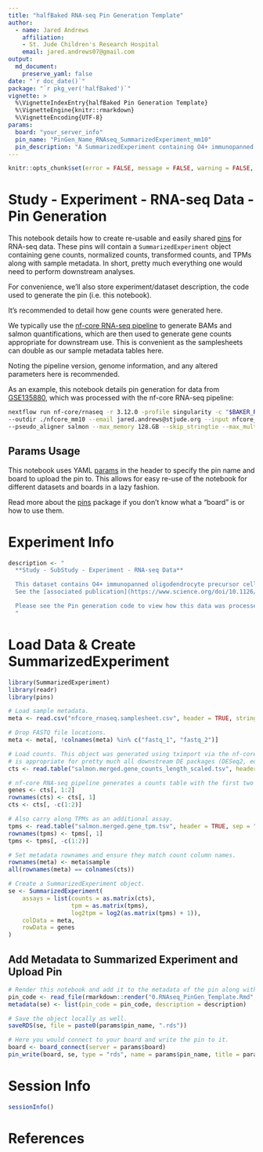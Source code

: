 ```yaml
---
title: "halfBaked RNA-seq Pin Generation Template"
author: 
  - name: Jared Andrews
    affiliation:
    - St. Jude Children's Research Hospital
    email: jared.andrews07@gmail.com
output: 
  md_document:
    preserve_yaml: false
date: "`r doc_date()`"
package: "`r pkg_ver('halfBaked')`"
vignette: >
  %\VignetteIndexEntry{halfBaked Pin Generation Template}
  %\VignetteEngine{knitr::rmarkdown}
  %\VignetteEncoding{UTF-8}
params:
  board: "your_server_info"
  pin_name: "PinGen_Name_RNAseq_SummarizedExperiment_mm10"
  pin_description: "A SummarizedExperiment containing O4+ immunopanned oligodendrocyte precursor cells (OPCs) from cortices of P5 or P6 Eed KO or control mice."
---
```


```r
knitr::opts_chunk$set(error = FALSE, message = FALSE, warning = FALSE, eval = FALSE)
```

# Study - Experiment - RNA-seq Data - Pin Generation

This notebook details how to create re-usable and easily shared [pins](https://pins.rstudio.com/articles/pins.html) for RNA-seq data.
These pins will contain a `SummarizedExperiment` object containing gene counts, normalized counts, transformed counts, and TPMs along with sample metadata.
In short, pretty much everything one would need to perform downstream analyses.

For convenience, we'll also store experiment/dataset description, the code used to generate the pin (i.e. this notebook).

It's recommended to detail how gene counts were generated here.

We typically use the [nf-core RNA-seq pipeline](https://nf-co.re/rnaseq/) to generate BAMs and salmon quantifications, which are then used to generate gene counts appropriate for downstream use.
This is convenient as the samplesheets can double as our sample metadata tables here.

Noting the pipeline version, genome information, and any altered parameters here is recommended.

As an example, this notebook details pin generation for data from [GSE135880](https://www.ncbi.nlm.nih.gov/geo/query/acc.cgi?acc=GSE135880), which was processed with the nf-core RNA-seq pipeline:

```bash
nextflow run nf-core/rnaseq -r 3.12.0 -profile singularity -c "$BAKER_REF"/nf_configs/rnaseq.config -w /scratch_space/jandrews/"$LSB_JOBNAME" \
--outdir ./nfcore_mm10 --email jared.andrews@stjude.org --input nfcore_rnaseq.samplesheet.csv --gencode --genome MM10 --aligner star_salmon \
--pseudo_aligner salmon --max_memory 128.GB --skip_stringtie --max_multiqc_email_size 15.MB -resume
```

## Params Usage

This notebook uses YAML [params](https://bookdown.org/yihui/rmarkdown/parameterized-reports.html) in the header to specify the pin name and board to upload the pin to.
This allows for easy re-use of the notebook for different datasets and boards in a lazy fashion.

Read more about the [pins](https://pins.rstudio.com/articles/pins.html) package if you don't know what a "board" is or how to use them.

# Experiment Info

```r
description <- "
  **Study - SubStudy - Experiment - RNA-seq Data**

  This dataset contains O4+ immunopanned oligodendrocyte precursor cells (OPCs) from cortices of P5 or P6 Eed KO or control mice.
  See the [associated publication](https://www.science.org/doi/10.1126/sciadv.aaz6477) for more details.

  Please see the Pin generation code to view how this data was processed.
  "
```

# Load Data & Create SummarizedExperiment

```r
library(SummarizedExperiment)
library(readr)
library(pins)

# Load sample metadata.
meta <- read.csv("nfcore_rnaseq.samplesheet.csv", header = TRUE, stringsAsFactors = TRUE)

# Drop FASTQ file locations.
meta <- meta[, !colnames(meta) %in% c("fastq_1", "fastq_2")]

# Load counts. This object was generated using tximport via the nf-core RNA-seq pipeline on the salmon quants and
# is appropriate for pretty much all downstream DE packages (DESeq2, edgeR, limma).
cts <- read.table("salmon.merged.gene_counts_length_scaled.tsv", header = TRUE, sep = "\t", stringsAsFactors = FALSE)

# nf-core RNA-seq pipeline generates a counts table with the first two columns as gene IDs and gene symbols.
genes <- cts[, 1:2]
rownames(cts) <- cts[, 1]
cts <- cts[, -c(1:2)]

# Also carry along TPMs as an additional assay.
tpms <- read.table("salmon.merged.gene_tpm.tsv", header = TRUE, sep = "\t", stringsAsFactors = FALSE)
rownames(tpms) <- tpms[, 1]
tpms <- tpms[, -c(1:2)]

# Set metadata rownames and ensure they match count column names.
rownames(meta) <- meta$sample
all(rownames(meta) == colnames(cts))

# Create a SummarizedExperiment object.
se <- SummarizedExperiment(
    assays = list(counts = as.matrix(cts),
                  tpm = as.matrix(tpms),
                  log2tpm = log2(as.matrix(tpms) + 1)),
    colData = meta,
    rowData = genes
)
```

## Add Metadata to Summarized Experiment and Upload Pin

```r
# Render this notebook and add it to the metadata of the pin along with experiment metadata.
pin_code <- read_file(rmarkdown::render("0.RNAseq_PinGen_Template.Rmd", quiet = TRUE))
metadata(se) <- list(pin_code = pin_code, description = description)

# Save the object locally as well.
saveRDS(se, file = paste0(params$pin_name, ".rds"))

# Here you would connect to your board and write the pin to it.
board <- board_connect(server = params$board)
pin_write(board, se, type = "rds", name = params$pin_name, title = params$pin_name, description = params$pin_description)
```

# Session Info

```r
sessionInfo()
```

# References

